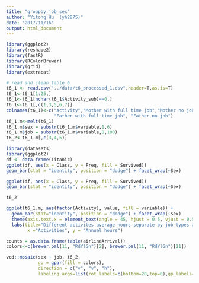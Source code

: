 ```yaml
---
title: "groupby_job_sex"
author: "Yitong Hu  (yh2875)"
date: "2017/11/16"
output: html_document
---
```


```r
library(ggplot2)
library(reshape2)
library(fastR)
library(RColorBrewer)
library(grid)
library(extracat)
```

```r
# read and clean table 6
t6_1 <- read.csv("../data/t6_processed_1.csv",header=T,as.is=T)
t6_1<-t6_1[1:25,]
t6_1<-t6_1[nchar(t6_1$Activity_sub)==0,]
t6_1<-t6_1[,c(1,3,5,6,7)]
colnames(t6_1)<-c("Activity","Mother with full time job","Mother no job",
                  "Father with full time job", "Father no job")
t6_1.m<-melt(t6_1)
t6_1.m$sex = substr(t6_1.m$variable,1,6)
t6_1.m$job = substr(t6_1.m$variable,8,100)
t6_2<-t6_1.m[,c(3,4,5)]
```

```r
library(datasets)
library(ggplot2)
df <- data.frame(Titanic)
ggplot(df, aes(x = Class, y = Freq, fill = Survived))
geom_bar(stat = "identity", position = "dodge") + facet_wrap(~Sex)
```


```r
ggplot(df, aes(x = Class, y = Freq, fill = Survived))
geom_bar(stat = "identity", position = "dodge") + facet_wrap(~Sex)

t6_2

ggplot(t6_1.m, aes(factor(Activity), value, fill = variable)) + 
  geom_bar(stat="identity", position = "dodge") + facet_wrap(~Sex) 
  theme(axis.text.x = element_text(angle = 45, hjust = 0.5, vjust = 0.5))+
  labs(title="Different activites average hours separate by job types and sex in a family",
        x ="Activities", y = "Annual hours")
```


```r
counts = as.data.frame(table(airlineArrival))
colors<-c(brewer.pal(11, "RdYlGn")[2], brewer.pal(11, "RdYlGn")[11])

vcd::mosaic(sex ~ job, t6_2,
            gp = gpar(fill = colors),
            direction = c("v", "v", "h"),
            labeling_args=list(rot_labels=c(bottom=20,top=0),gp_labels=(gpar(fontsize=10))))
```